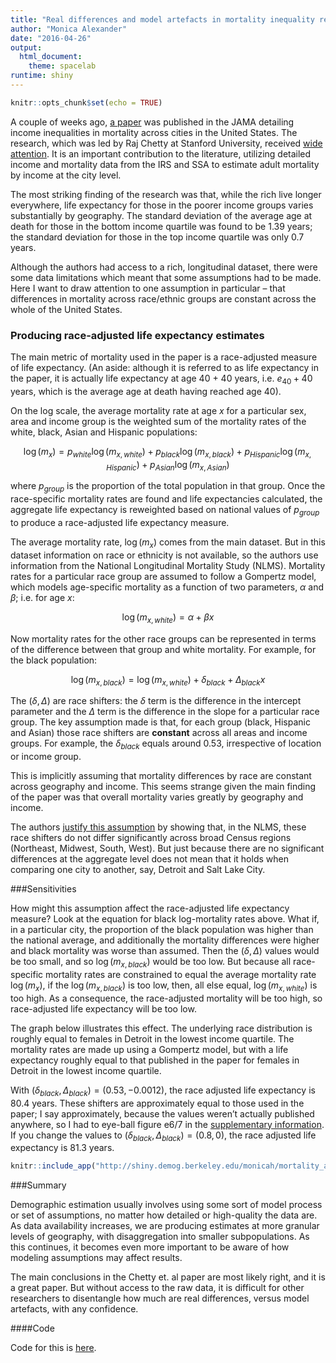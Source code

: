 ```yaml
---
title: "Real differences and model artefacts in mortality inequality research"
author: "Monica Alexander"
date: "2016-04-26"
output: 
  html_document: 
    theme: spacelab
runtime: shiny
---
```


```r
knitr::opts_chunk$set(echo = TRUE)
```

A couple of weeks ago, [a paper](http://jama.jamanetwork.com/article.aspx?articleId=2513561&guestAccessKey=4023ce75-d0fb-44de-bb6c-8a10a30a6173) was published in the JAMA detailing income inequalities in mortality across cities in the United States. The research, which was led by Raj Chetty at Stanford University, received [wide attention](http://www.nytimes.com/interactive/2016/04/11/upshot/for-the-poor-geography-is-life-and-death.html). It is an important contribution to the literature, utilizing detailed income and mortality data from the IRS and SSA to estimate adult mortality by income at the city level. 

The most striking finding of the research was that, while the rich live longer everywhere, life expectancy for those in the poorer income groups varies substantially by geography. The standard deviation of the average age at death for those in the bottom income quartile was found to be 1.39 years; the standard deviation for those in the top income quartile was only 0.7 years. 

Although the authors had access to a rich, longitudinal dataset, there were some data limitations which meant that some assumptions had to be made. Here I want to draw attention to one assumption in particular -- that differences in mortality across race/ethnic groups are constant across the whole of the United States.

### Producing race-adjusted life expectancy estimates

The main metric of mortality used in the paper is a race-adjusted measure of life expectancy. (An aside: although it is referred to as life expectancy in the paper, it is actually life expectancy at age 40 + 40 years, i.e.\ $e_{40} + 40$ years, which is the average age at death having reached age 40). 

On the log scale, the average mortality rate at age $x$ for a particular sex, area and income group is the weighted sum of the mortality rates of the white, black, Asian and Hispanic populations:

$$ \log(m_x) = p_{white} \log(m_{x,white}) +  p_{black} \log(m_{x,black}) +  p_{Hispanic} \log(m_{x,Hispanic}) +  p_{Asian} \log(m_{x,Asian}) $$

where $p_{group}$ is the proportion of the total population in that group. Once the race-specific mortality rates are found and life expectancies calculated, the aggregate life expectancy is reweighted based on national values of $p_{group}$ to produce a race-adjusted life expectancy measure. 

The average mortality rate, $\log(m_x)$ comes from the main dataset. But in this dataset information on race or ethnicity is not available, so the authors use information from the National Longitudinal Mortality Study (NLMS). Mortality rates for a particular race group are assumed to follow a Gompertz model, which models age-specific mortality as a function of two parameters, $\alpha$ and $\beta$; i.e.\ for age $x$:

$$ \log(m_{x,white}) = \alpha + \beta x $$

Now mortality rates for the other race groups can be represented in terms of the difference between that group and white mortality. For example, for the black population:

$$ \log(m_{x,black}) = \log(m_{x,white}) + \delta_{black} + \Delta_{black}x $$

The $(\delta, \Delta)$ are race shifters: the $\delta$ term is the difference in the intercept parameter and the $\Delta$ term is the difference in the slope for a particular race group. The key assumption made is that, for each group (black, Hispanic and Asian) those race shifters are **constant** across all areas and income groups. For example, the $\delta_{black}$ equals around 0.53, irrespective of location or income group. 

This is implicitly assuming that mortality differences by race are constant across geography and income. This seems strange given the main finding of the paper was that overall mortality varies greatly by geography and income. 

The authors [justify this assumption](https://healthinequality.org/documents/paper/healthineq_supplement.pdf) by showing that, in the NLMS, these race shifters do not differ significantly across broad Census regions (Northeast, Midwest, South, West). But just because there are no significant differences at the aggregate level does not mean that it holds when comparing one city to another, say, Detroit and Salt Lake City. 

###Sensitivities

How might this assumption affect the race-adjusted life expectancy measure? Look at the equation for black log-mortality rates above. What if, in a particular city, the proportion of the black population was higher than the national average, and additionally the mortality differences were higher and black mortality was worse than assumed. Then the $(\delta, \Delta)$ values would be too small, and so $\log(m_{x,black})$ would be too low. But because all race-specific mortality rates are constrained to equal the average mortality rate $\log(m_x)$, if the $\log(m_{x,black})$ is too low, then, all else equal, $\log(m_{x,white})$ is too high. As a consequence, the race-adjusted mortality will be too high, so race-adjusted life expectancy will be too low. 

The graph below illustrates this effect. The underlying race distribution is roughly equal to females in Detroit in the lowest income quartile. The mortality rates are made up using a Gompertz model, but with a life expectancy roughly equal to that published in the paper for females in Detroit in the lowest income quartile. 

With $(\delta_{black}, \Delta_{black}) = (0.53, -0.0012)$, the race adjusted life expectancy is 80.4 years. These shifters are approximately equal to those used in the paper; I say approximately, because the values weren't actually published anywhere, so I had to eye-ball figure e6/7 in the [supplementary information](https://healthinequality.org/documents/paper/healthineq_supplement.pdf). If you change the values to $(\delta_{black}, \Delta_{black}) = (0.8, 0)$, the race adjusted life expectancy is 81.3 years. 

```r


knitr::include_app("http://shiny.demog.berkeley.edu/monicah/mortality_app/", height = "600px")

```


###Summary

Demographic estimation usually involves using some sort of model process or set of assumptions, no matter how detailed or high-quality the data are. As data availability increases, we are producing estimates at more granular levels of geography, with disaggregation into smaller subpopulations. As this continues, it becomes even more important to be aware of how modeling assumptions may affect results. 

The main conclusions in the Chetty et.\ al paper are most likely right, and it is a great paper. But without access to the raw data, it is difficult for other researchers to disentangle how much are real differences, versus model artefacts, with any confidence. 

####Code

Code for this is [here](https://github.com/MJAlexander).
